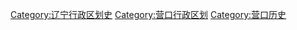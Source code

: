 [[Category:辽宁行政区划史|Category:辽宁行政区划史]]
[[Category:营口行政区划|Category:营口行政区划]]
[[Category:营口历史|Category:营口历史]]